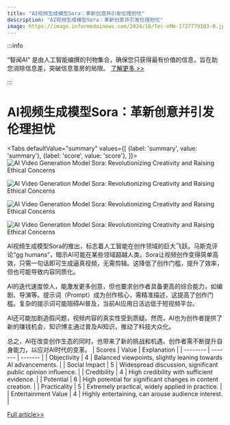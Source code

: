 ```yaml
---
title: "AI视频生成模型Sora：革新创意并引发伦理担忧"
description: "AI视频生成模型Sora：革新创意并引发伦理担忧"
image: https://image.informedainews.com/2024/10/Tec-nMm-1727779103-0.jpg
---
```



:::info

“智闻AI“ 是由人工智能编撰的刊物集合，确保您只获得最有价值的信息，旨在助您消除信息差，突破信息茧房的局限。  [了解更多 >>](/)

:::

# AI视频生成模型Sora：革新创意并引发伦理担忧


<Tabs
	defaultValue="summary"
	values={[
	{label: 'summary', value: 'summary'},
	{label: 'score', value: 'score'},
]}>
<TabItem value="summary">
<img
  src="https://image.informedainews.com/2024/10/Tec-nMm-1727779103-0.jpg"
  alt="AI Video Generation Model Sora: Revolutionizing Creativity and Raising Ethical Concerns"
/>

<img
  src="https://image.informedainews.com/2024/10/Tec-enw-1727779103-1.jpg"
  alt="AI Video Generation Model Sora: Revolutionizing Creativity and Raising Ethical Concerns"
/>

<img
  src="https://image.informedainews.com/2024/10/Tec-VKf-1727779103-2.jpg"
  alt="AI Video Generation Model Sora: Revolutionizing Creativity and Raising Ethical Concerns"
/>

<img
  src="https://image.informedainews.com/2024/10/Tec-QNy-1727779103-3.jpg"
  alt="AI Video Generation Model Sora: Revolutionizing Creativity and Raising Ethical Concerns"
/>



AI视频生成模型Sora的推出，标志着人工智能在创作领域的巨大飞跃。马斯克评论“gg humans”，暗示AI可能在某些领域超越人类。Sora让视频创作变得简单高效，只需一句话即可生成逼真视频，无需剪辑。这降低了创作门槛，提升了效率，但也可能导致内容同质化。

AI的迭代速度惊人，能激发更多创意，但也要求创作者具备更高的综合能力，如编剧、导演等。提示词（Prompt）成为创作核心，需精准描述，这提高了创作门槛。复杂的提示词可能阻碍AI普及，当前AI应用日活远低于短视频平台。

AI还可能加剧造假问题，视频内容的真实性受到质疑。然而，AI也为创作者提供了新的赚钱机会，知识博主通过普及AI知识，推动了科技大众化。

总之，AI在改变创作生态的同时，也带来了新的挑战和机遇。创作者需不断提升自身能力，以应对AI时代的变革。
</TabItem>
<TabItem value="score">
	| Scores     | Value   | Explanation |
	| -------- | ------- | ------- |
	| Objectivity  | 4    | Balanced viewpoints, slightly leaning towards AI advancements.    |
	| Social Impact | 5     | Widespread discussion, significant public opinion influence.    |
	| Credibility    | 4    | High credibility with sufficient evidence.    |
	| Potential    | 6    | High potential for significant changes in content creation.    |
	| Practicality    | 5    | Extremely practical, widely applied in practice.    |
	| Entertainment Value    | 4    | Highly entertaining, can arouse audience interest.    |
</TabItem>
</Tabs>

[Full article>>](https://www.woshipm.com/aigc/6115004.html)

